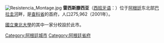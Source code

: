 [[File:Resistencia_Montage.jpg|thumb]]
'''雷西斯滕西亚'''（[[西班牙语|西班牙语]]：{{lang|es|Resistencia}}）位于[[阿根廷|阿根廷]]东北部[[巴拉圭河|巴拉圭河]]畔，是[[查科省|查科省]]的首府，人口275,962（2001年）。 

[[國立東北大學_(阿根廷)|國立東北大學]]的其中一家分校設於此市。

{{commonscat}}
{{coord|display=title}}
{{Authority control}}
{{DEFAULTSORT:resistencia}}
[[Category:阿根廷城市|Category:阿根廷城市]]
[[Category:阿根廷省府|Category:阿根廷省府]]
{{argentina-geo-stub}}
